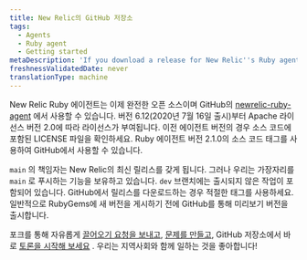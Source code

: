 ```yaml
---
title: New Relic의 GitHub 저장소
tags:
  - Agents
  - Ruby agent
  - Getting started
metaDescription: 'If you download a release for New Relic''s Ruby agent from GitHub, be sure to use the appropriate tag.'
freshnessValidatedDate: never
translationType: machine
---
```


New Relic Ruby 에이전트는 이제 완전한 오픈 소스이며 GitHub의 [newrelic-ruby-agent](https://github.com/newrelic/newrelic-ruby-agent/tree/main) 에서 사용할 수 있습니다. 버전 6.12(2020년 7월 16일 출시)부터 Apache 라이선스 버전 2.0에 따라 라이선스가 부여됩니다. 이전 에이전트 버전의 경우 소스 코드에 포함된 LICENSE 파일을 확인하세요. Ruby 에이전트 버전 2.1.0의 소스 코드 태그를 사용하여 GitHub에서 사용할 수 있습니다.

`main` 의 책임자는 New Relic의 최신 릴리스를 갖게 됩니다. 그러나 우리는 가장자리를 `main` 로 푸시하는 기능을 보유하고 있습니다. `dev` 브랜치에는 출시되지 않은 작업이 포함되어 있습니다. GitHub에서 릴리스를 다운로드하는 경우 적절한 태그를 사용하세요. 일반적으로 RubyGems에 새 버전을 게시하기 전에 GitHub를 통해 미리보기 버전을 출시합니다.

포크를 통해 자유롭게 [끌어오기 요청을 보내고](https://github.com/newrelic/newrelic-ruby-agent/pulls), [문제를 만들고](https://github.com/newrelic/newrelic-ruby-agent/issues/new/choose), GitHub 저장소에서 바로 [토론을 시작해 보세요](https://github.com/newrelic/newrelic-ruby-agent/discussions) . 우리는 지역사회와 함께 일하는 것을 좋아합니다!